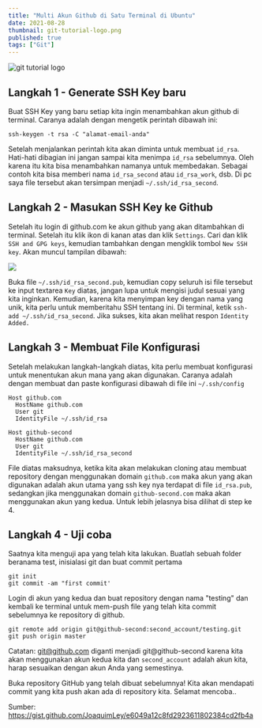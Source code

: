 ```yaml
---
title: "Multi Akun Github di Satu Terminal di Ubuntu"
date: 2021-08-28
thumbnail: git-tutorial-logo.png
published: true
tags: ["Git"]
---
```


<img alt="git tutorial logo" src="git-tutorial-logo.png" />
<br />

## Langkah 1 - Generate SSH Key baru

Buat SSH Key yang baru setiap kita ingin menambahkan akun github di terminal. Caranya adalah dengan mengetik perintah dibawah ini:
````
ssh-keygen -t rsa -C "alamat-email-anda"
````
Setelah menjalankan perintah kita akan diminta untuk membuat `id_rsa`. Hati-hati dibagian ini jangan sampai kita menimpa `id_rsa` sebelumnya. 
Oleh karena itu kita bisa menambahkan namanya untuk membedakan. Sebagai contoh kita bisa memberi nama `id_rsa_second` atau `id_rsa_work`, dsb. 
Di pc saya file tersebut akan tersimpan menjadi  `~/.ssh/id_rsa_second`.

## Langkah 2 - Masukan SSH Key ke Github
Setelah itu login di github.com ke akun github yang akan ditambahkan di terminal. Setelah itu klik ikon di kanan atas dan klik `Settings`. Cari dan klik `SSH and GPG keys`, kemudian tambahkan dengan mengklik tombol `New SSH key`. Akan muncul tampilan dibawah:  

<img src="ssh-keys-add-new.png" />
<br />

Buka file  `~/.ssh/id_rsa_second.pub`, kemudian copy seluruh isi file tersebut ke input textarea `Key` diatas, jangan lupa untuk mengisi judul sesuai yang kita inginkan. Kemudian, karena kita menyimpan key dengan nama yang unik, kita perlu untuk memberitahu SSH tentang ini. Di terminal, ketik `ssh-add ~/.ssh/id_rsa_second`. Jika sukses, kita akan melihat respon `Identity Added.`

## Langkah 3 - Membuat File Konfigurasi

Setelah melakukan langkah-langkah diatas, kita perlu membuat konfigurasi untuk menentukan akun mana yang akan digunakan. Caranya adalah dengan membuat dan paste konfigurasi dibawah di file ini  `~/.ssh/config`

````
Host github.com
  HostName github.com
  User git
  IdentityFile ~/.ssh/id_rsa

Host github-second
  HostName github.com
  User git
  IdentityFile ~/.ssh/id_rsa_second
````
File diatas maksudnya, ketika kita akan melakukan cloning atau membuat repository dengan menggunakan domain `github.com` maka akun yang akan digunakan adalah akun utama yang ssh key nya terdapat di file `id_rsa.pub`, sedangkan jika menggunakan domain `github-second.com` maka akan menggunakan akun yang kedua. 
Untuk lebih jelasnya bisa dilihat di step ke 4. 

## Langkah 4 - Uji coba
Saatnya kita menguji apa yang telah kita lakukan. Buatlah sebuah folder beranama test, inisialasi git dan buat commit pertama

````
git init
git commit -am "first commit'
````
Login di akun yang kedua dan buat repository dengan nama "testing" dan kembali ke terminal untuk mem-push file yang telah kita commit sebelumnya ke repository di github. 

````
git remote add origin git@github-second:second_account/testing.git
git push origin master
````
Catatan: git@github.com diganti menjadi git@github-second karena kita akan menggunakan akun kedua kita dan `second_account` adalah akun kita, harap sesuaikan dengan akun Anda yang semestinya.

Buka repository GitHub yang telah dibuat sebelumnya! Kita akan mendapati commit yang kita push akan ada di repository kita. Selamat mencoba..

Sumber: https://gist.github.com/JoaquimLey/e6049a12c8fd2923611802384cd2fb4a
